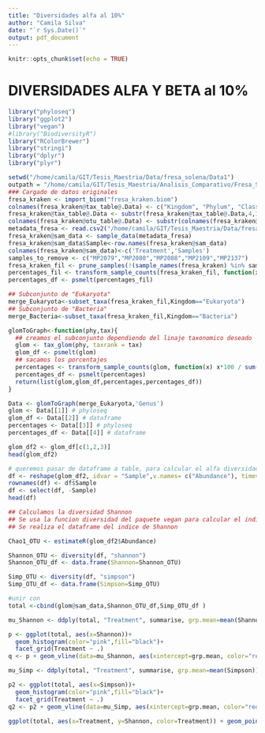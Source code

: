 ```yaml
---
title: "Diversidades alfa al 10%"
author: "Camila Silva"
date: "`r Sys.Date()`"
output: pdf_document
---
```


```r
knitr::opts_chunk$set(echo = TRUE)
```

# DIVERSIDADES ALFA Y BETA al 10%

```r
library("phyloseq")
library("ggplot2")
library("vegan")
#library("BiodiversityR") 
library("RColorBrewer")
library("stringi")
library("dplyr")
library("plyr")
```

```r
setwd("/home/camila/GIT/Tesis_Maestria/Data/fresa_solena/Data1")
outpath = "/home/camila/GIT/Tesis_Maestria/Analisis_Comparativo/Fresa_Solena/Results_img"
### Cargado de datos originales 
fresa_kraken <- import_biom("fresa_kraken.biom")
colnames(fresa_kraken@tax_table@.Data) <- c("Kingdom", "Phylum", "Class", "Order", "Family", "Genus", "Species")
fresa_kraken@tax_table@.Data <- substr(fresa_kraken@tax_table@.Data,4,100)
colnames(fresa_kraken@otu_table@.Data) <- substr(colnames(fresa_kraken@otu_table@.Data),1,6)
metadata_fresa <- read.csv2("/home/camila/GIT/Tesis_Maestria/Data/fresa_solena/Data1/metadata.csv",header =  FALSE, row.names = 1, sep = ",")
fresa_kraken@sam_data <- sample_data(metadata_fresa)
fresa_kraken@sam_data$Sample<-row.names(fresa_kraken@sam_data)
colnames(fresa_kraken@sam_data)<-c('Treatment','Samples')
samples_to_remove <- c("MP2079","MP2080","MP2088","MP2109","MP2137")
fresa_kraken_fil <- prune_samples(!(sample_names(fresa_kraken) %in% samples_to_remove), fresa_kraken)
percentages_fil <- transform_sample_counts(fresa_kraken_fil, function(x) x*100 / sum(x) )
percentages_df <- psmelt(percentages_fil)
```


```r
## Subconjunto de "Eukaryota"
merge_Eukaryota<-subset_taxa(fresa_kraken_fil,Kingdom=="Eukaryota")
## Subconjunto de "Bacteria"
merge_Bacteria<-subset_taxa(fresa_kraken_fil,Kingdom=="Bacteria")
```

```r
glomToGraph<-function(phy,tax){
  ## creamos el subconjunto dependiendo del linaje taxonomico deseado
  glom <- tax_glom(phy, taxrank = tax)
  glom_df <- psmelt(glom)
  ## sacamos los porcentajes
  percentages <- transform_sample_counts(glom, function(x) x*100 / sum(x) )
  percentages_df <- psmelt(percentages)
  return(list(glom,glom_df,percentages,percentages_df))
}
```

```r
Data <- glomToGraph(merge_Eukaryota,'Genus')
glom <- Data[[1]] # phyloseq
glom_df <- Data[[2]] # dataframe
percentages <- Data[[3]] # phyloseq
percentages_df <- Data[[4]] # dataframe
```

```r
glom_df2 <- glom_df[c(1,2,3)]
head(glom_df2)
```
```r
# queremos pasar de dataframe a table, para calcular el alfa diversidad
df <- reshape(glom_df2, idvar = "Sample",v.names= c("Abundance"), timevar = "OTU", direction = "wide")
rownames(df) <- df$Sample
df <- select(df, -Sample)
head(df)
```

```r
## Calculamos la diversidad Shannon 
## Se usa la funcion diversidad del paquete vegan para calcular el indice Shannon
## Se realiza el dataframe del indice de Shannon

Chao1_OTU <- estimateR(glom_df2$Abundance)  

Shannon_OTU <- diversity(df, "shannon")
Shannon_OTU_df <- data.frame(Shannon=Shannon_OTU)

Simp_OTU <- diversity(df, "simpson")
Simp_OTU_df <- data.frame(Simpson=Simp_OTU)

#unir con 
total <-cbind(glom@sam_data,Shannon_OTU_df,Simp_OTU_df )
```

```r
mu_Shannon <- ddply(total, "Treatment", summarise, grp.mean=mean(Shannon))

p <- ggplot(total, aes(x=Shannon))+
  geom_histogram(color="pink",fill="black")+
  facet_grid(Treatment ~ .)
q <- p + geom_vline(data=mu_Shannon, aes(xintercept=grp.mean, color="red"),linetype="dashed")
```


```r
mu_Simp <- ddply(total, "Treatment", summarise, grp.mean=mean(Simpson))

p2 <- ggplot(total, aes(x=Simpson))+
  geom_histogram(color="pink",fill="black")+
  facet_grid(Treatment ~ .)
q2 <- p2 + geom_vline(data=mu_Simp, aes(xintercept=grp.mean, color="red"),linetype="dashed")

```


```r
ggplot(total, aes(x=Treatment, y=Shannon, color=Treatment)) + geom_point(size=2)
```

